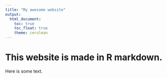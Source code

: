 ```yaml
---
title: "My awesome website"
output: 
  html_document:
    toc: true
    toc_float: true
    theme: cerulean
---
```


# This website is made in R markdown.

Here is some text.